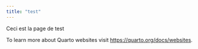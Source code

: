 ```yaml
---
title: "test"
---
```


Ceci est la page de test

To learn more about Quarto websites visit <https://quarto.org/docs/websites>.

```python

```